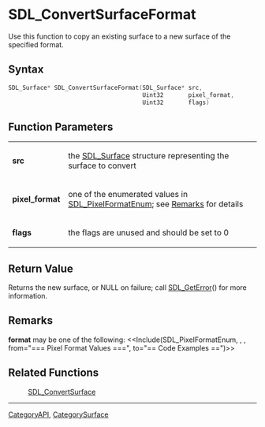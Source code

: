 
= SDL_ConvertSurfaceFormat =
Use this function to copy an existing surface to a new surface of the specified format.


== Syntax ==
<syntaxhighlight lang='c++'>
SDL_Surface* SDL_ConvertSurfaceFormat(SDL_Surface* src,
                                      Uint32       pixel_format,
                                      Uint32       flags)
</syntaxhighlight>

== Function Parameters ==
{|
|'''src'''
|the [[SDL_Surface]] structure representing the surface to convert
|-
|'''pixel_format'''
|one of the enumerated values in [[SDL_PixelFormatEnum]]; see [[#format|Remarks]] for details
|-
|'''flags'''
|the flags are unused and should be set to 0
|}

== Return Value ==
Returns the new surface, or NULL on failure; call [[SDL_GetError]]() for more information.

== Remarks ==
<span id="format"></span> '''format''' may be one of the following:
<<Include(SDL_PixelFormatEnum, , , from="=== Pixel Format Values ===", to="== Code Examples ==")>>

== Related Functions ==
:[[SDL_ConvertSurface]]

----
[[CategoryAPI]], [[CategorySurface]]
